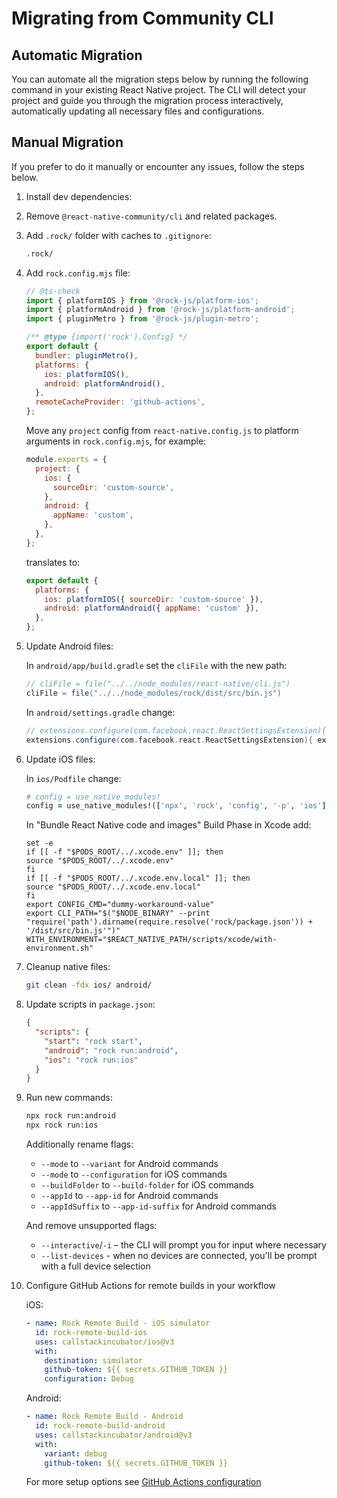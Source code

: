 
# Migrating from Community CLI

## Automatic Migration

You can automate all the migration steps below by running the following command in your existing React Native project. The CLI will detect your project and guide you through the migration process interactively, automatically updating all necessary files and configurations.

<PackageManagerTabs command="create rock" />

## Manual Migration

If you prefer to do it manually or encounter any issues, follow the steps below.

1. Install dev dependencies:

   <PackageManagerTabs command="install -D rock @rock-js/plugin-metro @rock-js/platform-android @rock-js/platform-ios" />

1. Remove `@react-native-community/cli` and related packages.

   <PackageManagerTabs command="remove @react-native-community/cli @react-native-community/cli-platform-ios @react-native-community/cli-platform-android" />

1. Add `.rock/` folder with caches to `.gitignore`:

   ```txt title=".gitignore"
   .rock/
   ```

1. Add `rock.config.mjs` file:

   ```js title="rock.config.mjs"
   // @ts-check
   import { platformIOS } from '@rock-js/platform-ios';
   import { platformAndroid } from '@rock-js/platform-android';
   import { pluginMetro } from '@rock-js/plugin-metro';

   /** @type {import('rock').Config} */
   export default {
     bundler: pluginMetro(),
     platforms: {
       ios: platformIOS(),
       android: platformAndroid(),
     },
     remoteCacheProvider: 'github-actions',
   };
   ```

   Move any `project` config from `react-native.config.js` to platform arguments in `rock.config.mjs`, for example:

   ```js title="react-native.config.js
   module.exports = {
     project: {
       ios: {
         sourceDir: 'custom-source',
       },
       android: {
         appName: 'custom',
       },
     },
   };
   ```

   translates to:

   ```js title="rock.config.mjs"
   export default {
     platforms: {
       ios: platformIOS({ sourceDir: 'custom-source' }),
       android: platformAndroid({ appName: 'custom' }),
     },
   };
   ```

1. Update Android files:

   In `android/app/build.gradle` set the `cliFile` with the new path:

   ```groovy title="android/app/build.gradle" {2}
   // cliFile = file("../../node_modules/react-native/cli.js")
   cliFile = file("../../node_modules/rock/dist/src/bin.js")
   ```

   In `android/settings.gradle` change:

   ```groovy title="android/settings.gradle" {2}
   // extensions.configure(com.facebook.react.ReactSettingsExtension){ ex -> ex.autolinkLibrariesFromCommand() }
   extensions.configure(com.facebook.react.ReactSettingsExtension){ ex -> ex.autolinkLibrariesFromCommand(['npx', 'rock', 'config', '-p', 'android']) }
   ```

1. Update iOS files:

   In `ios/Podfile` change:

   ```ruby title="ios/Podfile" {2}
   # config = use_native_modules!
   config = use_native_modules!(['npx', 'rock', 'config', '-p', 'ios'])
   ```

   In "Bundle React Native code and images" Build Phase in Xcode add:

   ```shell title="Bundle React Native code and images build phase" {2-9}
   set -e
   if [[ -f "$PODS_ROOT/../.xcode.env" ]]; then
   source "$PODS_ROOT/../.xcode.env"
   fi
   if [[ -f "$PODS_ROOT/../.xcode.env.local" ]]; then
   source "$PODS_ROOT/../.xcode.env.local"
   fi
   export CONFIG_CMD="dummy-workaround-value"
   export CLI_PATH="$("$NODE_BINARY" --print "require('path').dirname(require.resolve('rock/package.json')) + '/dist/src/bin.js'")"
   WITH_ENVIRONMENT="$REACT_NATIVE_PATH/scripts/xcode/with-environment.sh"
   ```

1. Cleanup native files:

   ```sh
   git clean -fdx ios/ android/
   ```

1. Update scripts in `package.json`:

   ```json title="package.json"
   {
     "scripts": {
       "start": "rock start",
       "android": "rock run:android",
       "ios": "rock run:ios"
     }
   }
   ```

1. Run new commands:

   ```sh
   npx rock run:android
   npx rock run:ios
   ```

   Additionally rename flags:
   - `--mode` to `--variant` for Android commands
   - `--mode` to `--configuration` for iOS commands
   - `--buildFolder` to `--build-folder` for iOS commands
   - `--appId` to `--app-id` for Android commands
   - `--appIdSuffix` to `--app-id-suffix` for Android commands

   And remove unsupported flags:
   - `--interactive`/`-i` – the CLI will prompt you for input where necessary
   - `--list-devices` - when no devices are connected, you'll be prompt with a full device selection

1. Configure GitHub Actions for remote builds in your workflow

   iOS:

   ```yaml title=".github/workflows/build-ios"
   - name: Rock Remote Build - iOS simulator
     id: rock-remote-build-ios
     uses: callstackincubator/ios@v3
     with:
       destination: simulator
       github-token: ${{ secrets.GITHUB_TOKEN }}
       configuration: Debug
   ```

   Android:

   ```yaml title=".github/workflows/build-android"
   - name: Rock Remote Build - Android
     id: rock-remote-build-android
     uses: callstackincubator/android@v3
     with:
       variant: debug
       github-token: ${{ secrets.GITHUB_TOKEN }}
   ```

   For more setup options see [GitHub Actions configuration](../remote-cache/configuration.md)
